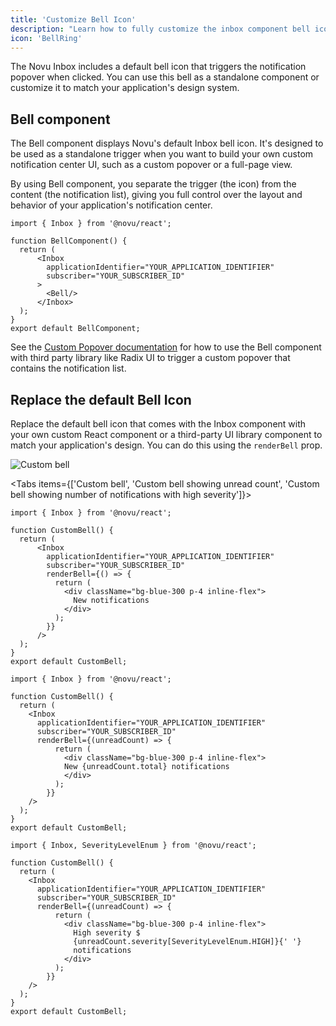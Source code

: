 ```yaml
---
title: 'Customize Bell Icon'
description: "Learn how to fully customize the inbox component bell icon using your own components or third-party libraries."
icon: 'BellRing'
---
```


The Novu Inbox includes a default bell icon that triggers the notification popover when clicked. You can use this bell as a standalone component or customize it to match your application's design system.

## Bell component

The Bell component displays Novu's default Inbox bell icon. It's designed to be used as a standalone trigger when you want to build your own custom notification center UI, such as a custom popover or a full-page view.

By using Bell component, you separate the trigger (the icon) from the content (the notification list), giving you full control over the layout and behavior of your application's notification center.

```tsx
import { Inbox } from '@novu/react';
 
function BellComponent() {
  return (
      <Inbox
        applicationIdentifier="YOUR_APPLICATION_IDENTIFIER"
        subscriber="YOUR_SUBSCRIBER_ID"
      >
        <Bell/>
      </Inbox>
  );
}
export default BellComponent;
```

<Callout>See the [Custom Popover documentation](#) for how to use the Bell component with third party library like Radix UI to trigger a custom popover that contains the notification list.</Callout>

## Replace the default Bell Icon

Replace the default bell icon that comes with the Inbox component with your own custom React component or a third-party UI library component to match your application's design. You can do this using the `renderBell` prop.

![Custom bell](/images/inbox/custom-bell.gif)

<Tabs items={['Custom bell', 'Custom bell showing unread count', 'Custom bell showing number of notifications with high severity']}>
  <Tab>

```tsx
import { Inbox } from '@novu/react';

function CustomBell() {
  return (
      <Inbox
        applicationIdentifier="YOUR_APPLICATION_IDENTIFIER"
        subscriber="YOUR_SUBSCRIBER_ID"
        renderBell={() => {
          return (
            <div className="bg-blue-300 p-4 inline-flex">
              New notifications
            </div>
          );
        }}
      />
  );
}
export default CustomBell;
```

  </Tab>
  <Tab>

```tsx
import { Inbox } from '@novu/react';

function CustomBell() {
  return (
    <Inbox 
      applicationIdentifier="YOUR_APPLICATION_IDENTIFIER"
      subscriber="YOUR_SUBSCRIBER_ID"
      renderBell={(unreadCount) => {
          return (
            <div className="bg-blue-300 p-4 inline-flex">
            New {unreadCount.total} notifications
            </div>
          );
        }}
    />
  );
}
export default CustomBell;
```
  </Tab>
  <Tab>

  ```tsx
  import { Inbox, SeverityLevelEnum } from '@novu/react';

  function CustomBell() {
    return (
      <Inbox 
        applicationIdentifier="YOUR_APPLICATION_IDENTIFIER"
        subscriber="YOUR_SUBSCRIBER_ID"
        renderBell={(unreadCount) => {
            return (
              <div className="bg-blue-300 p-4 inline-flex">
                High severity $
                {unreadCount.severity[SeverityLevelEnum.HIGH]}{' '}
                notifications
              </div>
            );
          }}
      />
    );
  }
  export default CustomBell;
  ```
  </Tab>
</Tabs>
